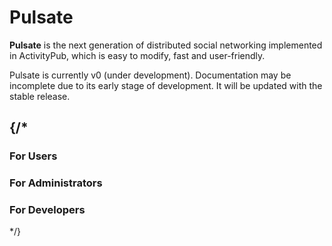 
# Pulsate

**Pulsate** is the next generation of distributed social networking implemented in ActivityPub, which is easy to modify, fast and user-friendly.

<Callout type="warning">
  Pulsate is currently v0 (under development). Documentation may be incomplete due to its early stage of development. It will be updated with the stable release.
</Callout>

<Cards>
  <Card arrow title="About Project" href="/docs/about"></Card>
  <Card arrow title="Join Pulsate Dev" href="/docs/developer/join-pulsate"></Card>
  <Card arrow title="Roadmap" href="/docs/roadmap"></Card>
  <Card arrow title="Project Team" href="/docs/team"></Card>
  <Card arrow title="FAQ" href="/docs/faq"></Card>
</Cards>

<Cards>
  <Card title="GitHub ↗︎" href="https://link.pulsate.dev/github"></Card>
  <Card title="Discord ↗︎" href="https://link.pulsate.dev/discord"></Card>
</Cards>

{/*
---

<Cards>
  <Card arrow title="About Pulsate" href="/docs/about"></Card>
  <Card arrow title="Sponsor" href="/docs/sponsor"></Card>
  <Card arrow title="Release Note" href="/release-note/overview"></Card>
</Cards>

### For Users

<Cards>
  <Card arrow title="Getting Started" href="/docs/user/getting-started"></Card>
</Cards>

### For Administrators

<Cards>
  <Card arrow title="Install" href="/docs/admin/getting-started"></Card>
  <Card arrow title="Maintenance & Management" href="/docs/admin/management"></Card>
  <Card arrow title="Features" href="/docs/admin/features"></Card>
</Cards>

### For Developers

<Cards>
  <Card arrow title="Using API" href="/docs/developer/api"></Card>
</Cards>

*/}
